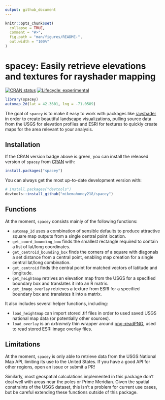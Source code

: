 ```yaml
---
output: github_document
---
```


<!-- README.md is generated from README.Rmd. Please edit that file -->

```r
knitr::opts_chunk$set(
  collapse = TRUE,
  comment = "#>",
  fig.path = "man/figures/README-",
  out.width = "100%"
)
```

# spacey: Easily retrieve elevations and textures for rayshader mapping

<!-- badges: start -->
[![CRAN status](https://www.r-pkg.org/badges/version/spacey)](https://CRAN.R-project.org/package=spacey)
[![Lifecycle: experimental](https://img.shields.io/badge/lifecycle-experimental-orange.svg)](https://www.tidyverse.org/lifecycle/#experimental)
<!-- badges: end -->

```r
library(spacey)
automap_2d(lat = 42.3601, lng = -71.0589)
```


The goal of `spacey` is to make it easy to work with packages like 
[rayshader](https://www.rayshader.com/index.html) in order to create beautiful 
landscape visualizations, pulling source data from the USGS for elevation 
profiles and ESRI for textures to quickly create maps for the area relevant 
to your analysis.

## Installation

If the CRAN version badge above is green, you can install the released version 
of `spacey` from [CRAN](https://CRAN.R-project.org) with:

``` r
install.packages("spacey")
```

You can always get the most up-to-date development version with:

``` r
# install.packages("devtools")
devtools::install_github("mikemahoney218/spacey")
```

## Functions

At the moment, `spacey` consists mainly of the following functions:

* `automap_2d` uses a combination of sensible defaults to produce attractive 
  square map outputs from a single central point location.
* `get_coord_bounding_box` finds the smallest rectangle required to contain 
  a list of lat/long coordinates.
* `get_centroid_bounding_box` finds the corners of a square with diagonals a set
  distance from a central point, enabling map creation for a single central 
  lat/long combination.
* `get_centroid` finds the central point for matched vectors of latitude and 
  longitude.
* `get_heightmap` retrives an elevation map from the USGS for a specified 
  boundary box and translates it into an R matrix.
* `get_image_overlay` retrieves a texture from ESRI for a specified boundary 
  box and translates it into a matrix.

It also includes several helper functions, including:

* `load_heightmap` can import stored .tif files in order to used saved USGS 
  national map data (or potentially other sources).
* `load_overlay` is an _extremely_ thin wrapper around 
  [png::readPNG](http://www.rforge.net/png/), used to read stored ESRI image 
  overlay files.

## Limitations

At the moment, `spacey` is only able to retrieve data from the USGS National 
Map API, limiting its use to the United States. If you have a good API for 
other regions, open an issue or submit a PR!

Similarly, most geospatial calculations implemented in this package don't deal 
well with areas near the poles or Prime Meridian. Given the spatial constraints 
of the USGS dataset, this isn't a problem for current use cases, but be careful 
extending these functions outside of this package.
